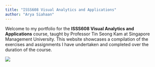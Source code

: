 ```yaml
---
title: "ISSS608 Visual Analytics and Applications"
author: "Arya Siahaan"
---
```


Welcome to my portfolio for the **ISSS608 Visual Analytics and Applications** course, taught by Professor Tin Seong Kam at Singapore Management University. This website showcases a compilation of the exercises and assignments I have undertaken and completed over the duration of the course.

![](Images/vaclass2.png)
